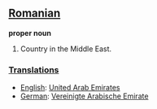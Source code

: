 ==[[Romanian]]==

'''proper noun'''

# Country in the Middle East.

===[[Translations]]===
*[[English]]: [[United Arab Emirates]]
*[[German]]: [[Vereinigte Arabische Emirate]]